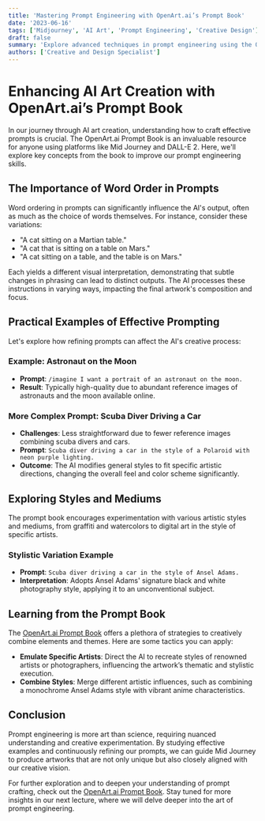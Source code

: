 ```yaml
---
title: 'Mastering Prompt Engineering with OpenArt.ai’s Prompt Book'
date: '2023-06-16'
tags: ['Midjourney', 'AI Art', 'Prompt Engineering', 'Creative Design']
draft: false
summary: 'Explore advanced techniques in prompt engineering using the OpenArt.ai Prompt Book. This guide covers the importance of word order, stylistic elements, and thematic settings to refine your AI art generation with Mid Journey.'
authors: ['Creative and Design Specialist']
---
```


# Enhancing AI Art Creation with OpenArt.ai’s Prompt Book

In our journey through AI art creation, understanding how to craft effective prompts is crucial. The OpenArt.ai Prompt Book is an invaluable resource for anyone using platforms like Mid Journey and DALL-E 2. Here, we'll explore key concepts from the book to improve our prompt engineering skills.

## The Importance of Word Order in Prompts

Word ordering in prompts can significantly influence the AI's output, often as much as the choice of words themselves. For instance, consider these variations:
- "A cat sitting on a Martian table."
- "A cat that is sitting on a table on Mars."
- "A cat sitting on a table, and the table is on Mars."

Each yields a different visual interpretation, demonstrating that subtle changes in phrasing can lead to distinct outputs. The AI processes these instructions in varying ways, impacting the final artwork's composition and focus.

## Practical Examples of Effective Prompting

Let's explore how refining prompts can affect the AI's creative process:

### Example: Astronaut on the Moon
- **Prompt**: `/imagine I want a portrait of an astronaut on the moon.`
- **Result**: Typically high-quality due to abundant reference images of astronauts and the moon available online.

### More Complex Prompt: Scuba Diver Driving a Car
- **Challenges**: Less straightforward due to fewer reference images combining scuba divers and cars.
- **Prompt**: `Scuba diver driving a car in the style of a Polaroid with neon purple lighting.`
- **Outcome**: The AI modifies general styles to fit specific artistic directions, changing the overall feel and color scheme significantly.

## Exploring Styles and Mediums

The prompt book encourages experimentation with various artistic styles and mediums, from graffiti and watercolors to digital art in the style of specific artists.

### Stylistic Variation Example
- **Prompt**: `Scuba diver driving a car in the style of Ansel Adams.`
- **Interpretation**: Adopts Ansel Adams' signature black and white photography style, applying it to an unconventional subject.

## Learning from the Prompt Book

The [OpenArt.ai Prompt Book](https://openart.ai/promptbook) offers a plethora of strategies to creatively combine elements and themes. Here are some tactics you can apply:
- **Emulate Specific Artists**: Direct the AI to recreate styles of renowned artists or photographers, influencing the artwork’s thematic and stylistic execution.
- **Combine Styles**: Merge different artistic influences, such as combining a monochrome Ansel Adams style with vibrant anime characteristics.

## Conclusion

Prompt engineering is more art than science, requiring nuanced understanding and creative experimentation. By studying effective examples and continuously refining our prompts, we can guide Mid Journey to produce artworks that are not only unique but also closely aligned with our creative vision.

For further exploration and to deepen your understanding of prompt crafting, check out the [OpenArt.ai Prompt Book](https://openart.ai/promptbook). Stay tuned for more insights in our next lecture, where we will delve deeper into the art of prompt engineering.

